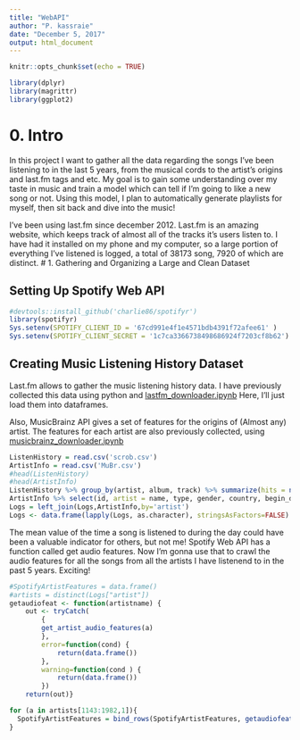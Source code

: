 ---
title: "WebAPI"
author: "P. kassraie"
date: "December 5, 2017"
output: html_document
---

```{r setup, include=FALSE}
knitr::opts_chunk$set(echo = TRUE)
```

```{r}
library(dplyr)
library(magrittr)
library(ggplot2)
```

# 0. Intro

In this project I want to gather all the data regarding the songs I've been listening to in the last 5 years, from the musical cords to the artist's origins and last.fm tags and etc. My goal is to gain some understanding over my taste in music and train a model which can tell if I'm going to like a new song or not.
Using this model, I plan to automatically generate playlists for myself, then sit back and dive into the music!

I've been using last.fm since december 2012. Last.fm is an amazing website, which keeps track of almost all of the tracks it's users listen to. I have had it installed on my phone and my computer, so a large portion of everything I've listened is logged, a total of 38173 song, 7920 of which are distinct.
# 1. Gathering and Organizing a Large and Clean Dataset


## Setting Up Spotify Web API 
```{r}
#devtools::install_github('charlie86/spotifyr')
library(spotifyr)
Sys.setenv(SPOTIFY_CLIENT_ID = '67cd991e4f1e4571bdb4391f72afee61' )
Sys.setenv(SPOTIFY_CLIENT_SECRET = '1c7ca3366738498686924f7203cf8b62')

```

## Creating Music Listening History Dataset

Last.fm allows to gather the music listening history data.
I have previously collected this data using python and [lastfm_downloader.ipynb](https://github.com/gboeing/data-visualization/blob/master/lastfm-listening-history/lastfm_downloader.ipynb)
Here, I'll just load them  into dataframes.

Also, MusicBrainz API gives a set of features for the origins of (Almost any) artist.
The features for each artist are also previously collected, using [musicbrainz_downloader.ipynb](https://github.com/gboeing/data-visualization/blob/master/lastfm-listening-history/musicbrainz_downloader.ipynb)

```{r}
ListenHistory = read.csv('scrob.csv')
ArtistInfo = read.csv('MuBr.csv')
#head(ListenHistory)
#head(ArtistInfo)
ListenHistory %>% group_by(artist, album, track) %>% summarize(hits = n()) ->Logs
ArtistInfo %>% select(id, artist = name, type, gender, country, begin_date, end_date, area_name, place, place_full)->ArtistInfo
Logs = left_join(Logs,ArtistInfo,by='artist')
Logs <- data.frame(lapply(Logs, as.character), stringsAsFactors=FALSE)
```

The mean value of the time a song is listened to during the day could have been a valuable indicator for others, but not me!
Spotify Web API has a function called get audio features. Now I'm gonna use that to crawl the audio features for all the songs from all the artists I have listenend to in the past 5 years. Exciting!



```{r}
#SpotifyArtistFeatures = data.frame()
#artists = distinct(Logs["artist"])
getaudiofeat <- function(artistname) {
    out <- tryCatch(
        {
        get_artist_audio_features(a)
        },
        error=function(cond) {
            return(data.frame())
        },
        warning=function(cond ) {
            return(data.frame())
        })    
    return(out)}

for (a in artists[1143:1982,1]){
  SpotifyArtistFeatures = bind_rows(SpotifyArtistFeatures, getaudiofeat(a))
}

```

